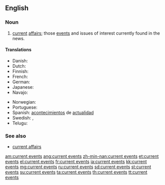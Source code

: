 ==English==

===Noun===
{{en-plural noun|head=[[current]] [[events]]|sg=current event}}

# [[current]] [[affairs]]; those [[event]]s and issues of interest currently found in the news.

====Translations====
{{trans-top|news items}}
* Danish: {{t-|da|aktuelle begivenheder}}
* Dutch: {{t|nl|actualiteiten}}
* Finnish: {{t|fi|nykyiset tapahtumat}}
* French: {{t+|fr|actualités}}
* German: {{t|de|aktuelle Veranstaltungen}}
* Japanese: {{t-|ja|時事|tr=jiji}}
* Navajo: {{tø|nv|ádahooníłígíí}}
{{trans-mid}}
* Norwegian: {{t|no|aktuelle hendelser}}
* Portuguese: {{t|pt|eventos atuais}}
* Spanish: [[acontecimiento|acontecimientos]] de [[actualidad]] {{m|p}}
* Swedish: {{t|sv|aktualitet|alt=aktualiteter}},  {{t|sv|aktuell|alt=aktuella}} {{t|sv|händelse|alt=händelser}}
* Telugu: {{t|te|ప్రస్తుత ఘటనలు|sc=Telu}}
{{trans-bottom}}

===See also===
* [[current affairs]]

[[am:current events]]
[[ang:current events]]
[[zh-min-nan:current events]]
[[et:current events]]
[[el:current events]]
[[fr:current events]]
[[ia:current events]]
[[kk:current events]]
[[mg:current events]]
[[ru:current events]]
[[sd:current events]]
[[st:current events]]
[[su:current events]]
[[ta:current events]]
[[th:current events]]
[[tt:current events]]